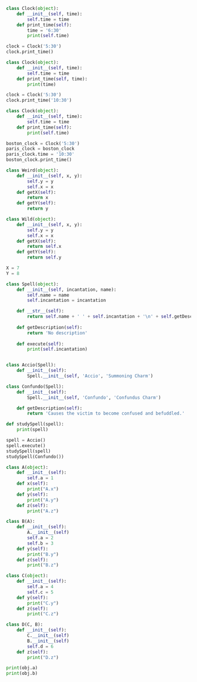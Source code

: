 
```python
class Clock(object):
    def __init__(self, time):
        self.time = time
    def print_time(self):
        time = '6:30'
        print(self.time)

clock = Clock('5:30')
clock.print_time()
```


```python
class Clock(object):
    def __init__(self, time):
	    self.time = time
    def print_time(self, time):
	    print(time)

clock = Clock('5:30')
clock.print_time('10:30')
```


```python
class Clock(object):
    def __init__(self, time):
        self.time = time
    def print_time(self):
        print(self.time)

boston_clock = Clock('5:30')
paris_clock = boston_clock
paris_clock.time = '10:30'
boston_clock.print_time()
```


```python
class Weird(object):
    def __init__(self, x, y): 
        self.y = y
        self.x = x
    def getX(self):
        return x 
    def getY(self):
        return y

class Wild(object):
    def __init__(self, x, y): 
        self.y = y
        self.x = x
    def getX(self):
        return self.x 
    def getY(self):
        return self.y

X = 7
Y = 8
```


```python
class Spell(object):
    def __init__(self, incantation, name):
        self.name = name
        self.incantation = incantation

    def __str__(self):
        return self.name + ' ' + self.incantation + '\n' + self.getDescription()
              
    def getDescription(self):
        return 'No description'
    
    def execute(self):
        print(self.incantation)


class Accio(Spell):
    def __init__(self):
        Spell.__init__(self, 'Accio', 'Summoning Charm')

class Confundo(Spell):
    def __init__(self):
        Spell.__init__(self, 'Confundo', 'Confundus Charm')

    def getDescription(self):
        return 'Causes the victim to become confused and befuddled.'

def studySpell(spell):
    print(spell)

spell = Accio()
spell.execute()
studySpell(spell)
studySpell(Confundo())
```


```python
class A(object):
    def __init__(self):
        self.a = 1
    def x(self):
        print("A.x")
    def y(self):
        print("A.y")
    def z(self):
        print("A.z")

class B(A):
    def __init__(self):
        A.__init__(self)
        self.a = 2
        self.b = 3
    def y(self):
        print("B.y")
    def z(self):
        print("B.z")

class C(object):
    def __init__(self):
        self.a = 4
        self.c = 5
    def y(self):
        print("C.y")
    def z(self):
        print("C.z")

class D(C, B):
    def __init__(self):
        C.__init__(self)
        B.__init__(self)
        self.d = 6
    def z(self):
        print("D.z")
```

```python
print(obj.a)
print(obj.b)
```